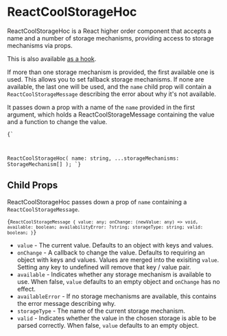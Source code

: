 
# ReactCoolStorageHoc

ReactCoolStorageHoc is a React higher order component that accepts a name and a number of storage mechanisms, providing access to storage mechanisms via props.

This is also available [as a hook](/api/ReactCoolStorageHook).

If more than one storage mechanism is provided, the first available one is used. This allows you to set fallback storage mechanisms. If none are available, the last one will be used, and the `name` child prop will contain a `ReactCoolStorageMessage` describing the error about why it's not available.

It passes down a prop with a name of the `name` provided in the first argument, which holds a ReactCoolStorageMessage containing the value and a function to change the value.

<Code language="jsx">{`

ReactCoolStorageHoc(
    name: string,
    ...storageMechanisms: StorageMechanism[]
);
`}</Code>

## Child Props

ReactCoolStorageHoc passes down a prop of `name` containing a `ReactCoolStorageMessage`.

<Code language="jsx">{`
ReactCoolStorageMessage {
    value: any;
    onChange: (newValue: any) => void,
    available: boolean;
    availabilityError: ?string;
    storageType: string;
    valid: boolean;
}
`}</Code>

- `value` - The current value. Defaults to an object with keys and values.
- `onChange` - A callback to change the value. Defaults to requiring an object with keys and values. Values are merged into the exisiting `value`. Setting any key to undefined will remove that key / value pair.
- `available` - Indicates whether any storage mechanism is available to use. When false, `value` defaults to an empty object and `onChange` has no effect.
- `availableError` - If no storage mechanisms are available, this contains the error message describing why.
- `storageType` - The name of the current storage mechanism.
- `valid` - Indicates whether the value in the chosen storage is able to be parsed correctly. When false, `value` defaults to an empty object.
